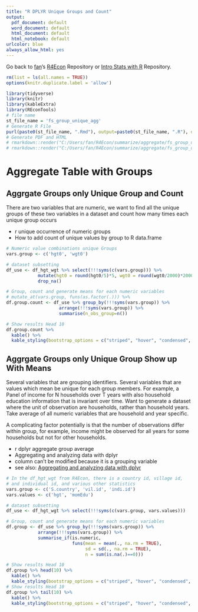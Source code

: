 ```yaml
---
title: "R DPLYR Unique Groups and Count"
output:
  pdf_document: default
  word_document: default
  html_document: default
  html_notebook: default
urlcolor: blue
always_allow_html: yes
---
```


Go back to [fan](http://fanwangecon.github.io/CodeDynaAsset/)'s [R4Econ](https://fanwangecon.github.io/R4Econ/) Repository or [Intro Stats with R](https://fanwangecon.github.io/Stat4Econ/) Repository.

```r
rm(list = ls(all.names = TRUE))
options(knitr.duplicate.label = 'allow')
```

```r
library(tidyverse)
library(knitr)
library(kableExtra)
library(REconTools)
# file name
st_file_name = 'fs_group_unique_agg'
# Generate R File
purl(paste0(st_file_name, ".Rmd"), output=paste0(st_file_name, ".R"), documentation = 2)
# Generate PDF and HTML
# rmarkdown::render("C:/Users/fan/R4Econ/summarize/aggregate/fs_group_unique_agg.Rmd", "pdf_document")
# rmarkdown::render("C:/Users/fan/R4Econ/summarize/aggregate/fs_group_unique_agg.Rmd", "html_document")
```

# Aggregate Table with Groups

## Aggrgate Groups only Unique Group and Count

There are two variables that are numeric, we want to find all the unique groups of these two variables in a dataset and count how many times each unique group occurs

- r unique occurrence of numeric groups
- How to add count of unique values by group to R data.frame

```r
# Numeric value combinations unique Groups
vars.group <- c('hgt0', 'wgt0')

# dataset subsetting
df_use <- df_hgt_wgt %>% select(!!!syms(c(vars.group))) %>%
            mutate(hgt0 = round(hgt0/5)*5, wgt0 = round(wgt0/2000)*2000) %>%
            drop_na()

# Group, count and generate means for each numeric variables
# mutate_at(vars.group, funs(as.factor(.))) %>%
df.group.count <- df_use %>% group_by(!!!syms(vars.group)) %>%
                    arrange(!!!syms(vars.group)) %>%
                    summarise(n_obs_group=n())

# Show results Head 10
df.group.count %>%
  kable() %>%
  kable_styling(bootstrap_options = c("striped", "hover", "condensed", "responsive"))
```

## Aggrgate Groups only Unique Group Show up With Means

Several variables that are grouping identifiers. Several variables that are values which mean be unique for each group members. For example, a Panel of income for N households over T years with also household education information that is invariant over time. Want to generate a dataset where the unit of observation are households, rather than household years. Take average of all numeric variables that are household and year specific.

A complicating factor potentially is that the number of observations differ within group, for example, income might be observed for all years for some households but not for other households.

- r dplyr aggregate group average
- Aggregating and analyzing data with dplyr
- column can't be modified because it is a grouping variable
- see also: [Aggregating and analyzing data with dplyr](https://datacarpentry.org/dc_zurich/R-ecology/04-dplyr.html)

```r
# In the df_hgt_wgt from R4Econ, there is a country id, village id,
# and individual id, and various other statistics
vars.group <- c('S.country', 'vil.id', 'indi.id')
vars.values <- c('hgt', 'momEdu')

# dataset subsetting
df_use <- df_hgt_wgt %>% select(!!!syms(c(vars.group, vars.values)))

# Group, count and generate means for each numeric variables
df.group <- df_use %>% group_by(!!!syms(vars.group)) %>%
            arrange(!!!syms(vars.group)) %>%
            summarise_if(is.numeric,
                         funs(mean = mean(., na.rm = TRUE),
                              sd = sd(., na.rm = TRUE),
                              n = sum(is.na(.)==0)))

# Show results Head 10
df.group %>% head(10) %>%
  kable() %>%
  kable_styling(bootstrap_options = c("striped", "hover", "condensed", "responsive"))
# Show results Head 10
df.group %>% tail(10) %>%
  kable() %>%
  kable_styling(bootstrap_options = c("striped", "hover", "condensed", "responsive"))
```
